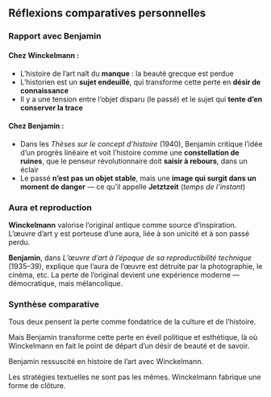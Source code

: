 ## Réflexions comparatives personnelles

### Rapport avec Benjamin

#### Chez Winckelmann :
- L'histoire de l'art naît du **manque** : la beauté grecque est perdue
- L'historien est un **sujet endeuillé**, qui transforme cette perte en **désir de connaissance**
- Il y a une tension entre l'objet disparu (le passé) et le sujet qui **tente d'en conserver la trace**

#### Chez Benjamin :
- Dans les *Thèses sur le concept d'histoire* (1940), Benjamin critique l'idée d'un progrès linéaire et voit l'histoire comme une **constellation de ruines**, que le penseur révolutionnaire doit **saisir à rebours**, dans un éclair
- Le passé **n'est pas un objet stable**, mais une **image qui surgit dans un moment de danger** — ce qu'il appelle **Jetztzeit** (*temps de l'instant*)

### Aura et reproduction
**Winckelmann** valorise l'original antique comme source d'inspiration. L'œuvre d'art y est porteuse d'une aura, liée à son unicité et à son passé perdu.

**Benjamin**, dans *L'œuvre d'art à l'époque de sa reproductibilité technique* (1935–39), explique que l'aura de l'œuvre est détruite par la photographie, le cinéma, etc. La perte de l'original devient une expérience moderne — démocratique, mais mélancolique.

### Synthèse comparative
Tous deux pensent la perte comme fondatrice de la culture et de l'histoire.

Mais Benjamin transforme cette perte en éveil politique et esthétique, là où Winckelmann en fait le point de départ d'un désir de beauté et de savoir.

Benjamin ressuscité en histoire de l'art avec Winckelmann.

Les stratégies textuelles ne sont pas les mêmes. Winckelmann fabrique une forme de clôture.

